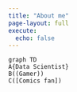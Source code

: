 ```yaml
---
title: "About me"
page-layout: full
execute:
  echo: false
---
```


```mermaid
graph TD
A{Data Scientist} 
B((Gamer))
C([Comics fan])   
```
